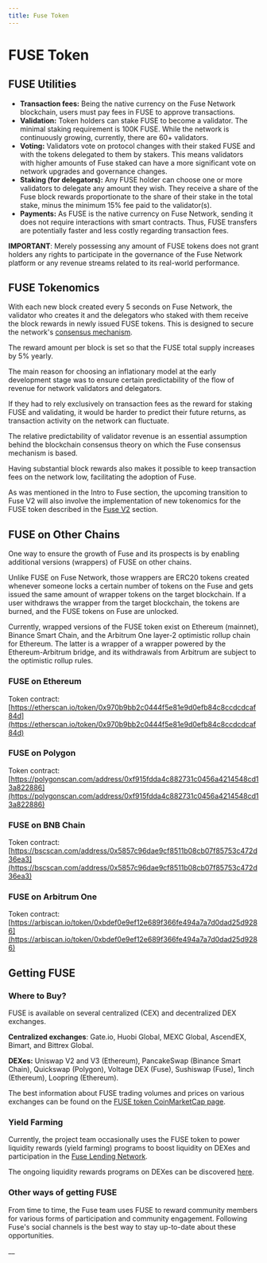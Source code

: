 ```yaml
---
title: Fuse Token
---
```

# FUSE Token

## FUSE Utilities

* **Transaction fees:** Being the native currency on the Fuse Network blockchain, users must pay fees in FUSE to approve transactions.
* **Validation:** Token holders can stake FUSE to become a validator. The minimal staking requirement is 100K FUSE. While the network is continuously growing, currently, there are 60+ validators.
* **Voting:** Validators vote on protocol changes with their staked FUSE and with the tokens delegated to them by stakers. This means validators with higher amounts of Fuse staked can have a more significant vote on network upgrades and governance changes.
* **Staking (for delegators):** Any FUSE holder can choose one or more validators to delegate any amount they wish. They receive a share of the Fuse block rewards proportionate to the share of their stake in the total stake, minus the minimum 15% fee paid to the validator(s).
* **Payments:** As FUSE is the native currency on Fuse Network, sending it does not require interactions with smart contracts. Thus, FUSE transfers are potentially faster and less costly regarding transaction fees.

**IMPORTANT**: Merely possessing any amount of FUSE tokens does not grant holders any rights to participate in the governance of the Fuse Network platform or any revenue streams related to its real-world performance.&#x20;

## FUSE Tokenomics

With each new block created every 5 seconds on Fuse Network, the validator who creates it and the delegators who staked with them receive the block rewards in newly issued FUSE tokens. This is designed to secure the network's [consensus mechanism](https://docs.fuse.io/aboutFuse/about-fuse/fuse-network-blockchain/fuse-consensus).&#x20;

The reward amount per block is set so that the FUSE total supply increases by 5% yearly.

The main reason for choosing an inflationary model at the early development stage was to ensure certain predictability of the flow of revenue for network validators and delegators.&#x20;

If they had to rely exclusively on transaction fees as the reward for staking FUSE and validating, it would be harder to predict their future returns, as transaction activity on the network can fluctuate.

The relative predictability of validator revenue is an essential assumption behind the blockchain consensus theory on which the Fuse consensus mechanism is based. &#x20;

Having substantial block rewards also makes it possible to keep transaction fees on the network low, facilitating the adoption of Fuse.

As was mentioned in the Intro to Fuse section, the upcoming transition to Fuse V2 will also involve the implementation of new tokenomics for the FUSE token described in the [Fuse V2](../fuse-v2-next-chapter/) section.

## FUSE on Other Chains

One way to ensure the growth of Fuse and its prospects is by enabling additional versions (wrappers) of FUSE on other chains.&#x20;

Unlike FUSE on Fuse Network, those wrappers are ERC20 tokens created whenever someone locks a certain number of tokens on the Fuse and gets issued the same amount of wrapper tokens on the target blockchain. If a user withdraws the wrapper from the target blockchain, the tokens are burned, and the FUSE tokens on Fuse are unlocked.&#x20;

Currently, wrapped versions of the FUSE token exist on Ethereum (mainnet), Binance Smart Chain, and the Arbitrum One layer-2 optimistic rollup chain for Ethereum. The latter is a wrapper of a wrapper powered by the Ethereum-Arbitrum bridge, and its withdrawals from Arbitrum are subject to the optimistic rollup rules.&#x20;

### FUSE on Ethereum

Token contract: [https://etherscan.io/token/0x970b9bb2c0444f5e81e9d0efb84c8ccdcdcaf84d](https://etherscan.io/token/0x970b9bb2c0444f5e81e9d0efb84c8ccdcdcaf84d)

### FUSE on Polygon

Token contract: [https://polygonscan.com/address/0xf915fdda4c882731c0456a4214548cd13a822886](https://polygonscan.com/address/0xf915fdda4c882731c0456a4214548cd13a822886)

### FUSE on BNB Chain

Token contract: [https://bscscan.com/address/0x5857c96dae9cf8511b08cb07f85753c472d36ea3](https://bscscan.com/address/0x5857c96dae9cf8511b08cb07f85753c472d36ea3)

### FUSE on Arbitrum One

Token contract: [https://arbiscan.io/token/0xbdef0e9ef12e689f366fe494a7a7d0dad25d9286](https://arbiscan.io/token/0xbdef0e9ef12e689f366fe494a7a7d0dad25d9286)

## Getting FUSE

### Where to Buy?

FUSE is available on several centralized (CEX) and decentralized DEX exchanges.

**Centralized exchanges**: Gate.io, Huobi Global, MEXC Global, AscendEX, Bimart, and Bittrex Global.&#x20;

**DEXes:** Uniswap V2 and V3 (Ethereum), PancakeSwap (Binance Smart Chain), Quickswap (Polygon), Voltage DEX (Fuse), Sushiswap (Fuse), 1inch (Ethereum), Loopring (Ethereum).

The best information about FUSE trading volumes and prices on various exchanges can be found on the [FUSE token CoinMarketCap page](https://coinmarketcap.com/currencies/fuse-network/). &#x20;

### Yield Farming

Currently, the project team occasionally uses the FUSE token to power liquidity rewards (yield farming) programs to boost liquidity on DEXes and participation in the [Fuse Lending Network](fuse-token.mdx).

The ongoing liquidity rewards programs on DEXes can be discovered [here](https://app.voltage.finance/index.html#/farm/122).

### Other ways of getting FUSE

From time to time, the Fuse team uses FUSE to reward community members for various forms of participation and community engagement. Following Fuse's social channels is the best way to stay up-to-date about these opportunities.

\_\_

